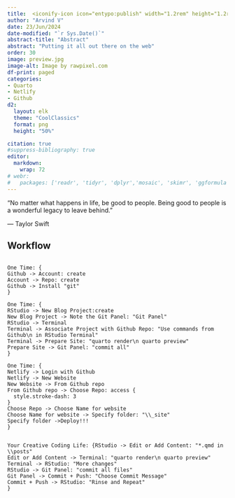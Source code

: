 ```yaml
---
title:  <iconify-icon icon="entypo:publish" width="1.2rem" height="1.2rem"></iconify-icon> I Publish, therefore I Am
author: "Arvind V"
date: 23/Jun/2024
date-modified: "`r Sys.Date()`"
abstract-title: "Abstract"
abstract: "Putting it all out there on the web"
order: 30
image: preview.jpg
image-alt: Image by rawpixel.com
df-print: paged
categories:
- Quarto
- Netlify
- Github
d2:
  layout: elk
  theme: "CoolClassics"
  format: png
  height: "50%"

citation: true
#suppress-bibliography: true
editor:
  markdown:
    wrap: 72
# webr:
#   packages: ['readr', 'tidyr', 'dplyr','mosaic', 'skimr', 'ggformula','ggridges', 'palmerpenguins']
---
```


::: pa4
::: {.athelas .ml0 .mt0 .pl4 .black-90 .bl .bw2 .b--blue}
["No matter what happens in life, be good to people. Being good to
people is a wonderful legacy to leave behind."]{.f5 .f4-m .f3-l .lh-copy
.measure .mt0}

[--- Taylor Swift]{.f6 .ttu .tracked .fs-normal}
:::
:::

## Workflow

``` d2

One Time: {
Github -> Account: create
Account -> Repo: create
Github -> Install "git"
}

One Time: {
RStudio -> New Blog Project:create
New Blog Project -> Note the Git Panel: "Git Panel"
RStudio -> Terminal
Terminal -> Associate Project with Github Repo: "Use commands from Github\n in RStudio Terminal"
Terminal -> Prepare Site: "quarto render\n quarto preview"
Prepare Site -> Git Panel: "commit all"
}

One Time: {
Netlify -> Login with Github
Netlify -> New Website
New Website -> From Github repo 
From Github repo -> Choose Repo: access {
  style.stroke-dash: 3
}
Choose Repo -> Choose Name for website 
Choose Name for website -> Specify folder: "\\_site"
Specify folder ->Deploy!!!
}
```

``` d2

Your Creative Coding Life: {RStudio -> Edit or Add Content: "*.qmd in \\posts"
Edit or Add Content -> Terminal: "quarto render\n quarto preview"
Terminal -> RStudio: "More changes"
RStudio -> Git Panel: "commit all files"
Git Panel -> Commit + Push: "Choose Commit Message"
Commit + Push -> RStudio: "Rinse and Repeat"
}
```
